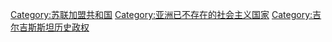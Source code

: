[[Category:苏联加盟共和国|Category:苏联加盟共和国]]
[[Category:亚洲已不存在的社会主义国家|Category:亚洲已不存在的社会主义国家]]
[[Category:吉尔吉斯斯坦历史政权|Category:吉尔吉斯斯坦历史政权]]